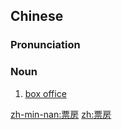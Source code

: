 ==Chinese==
{{zh-forms}}

===Pronunciation===
{{zh-pron
|m=piàofáng
|c=piu3 fong4
|mn=phiò-pâng
|cat=n
}}

===Noun===
{{zh-noun}}

# [[box office]]

[[zh-min-nan:票房]]
[[zh:票房]]